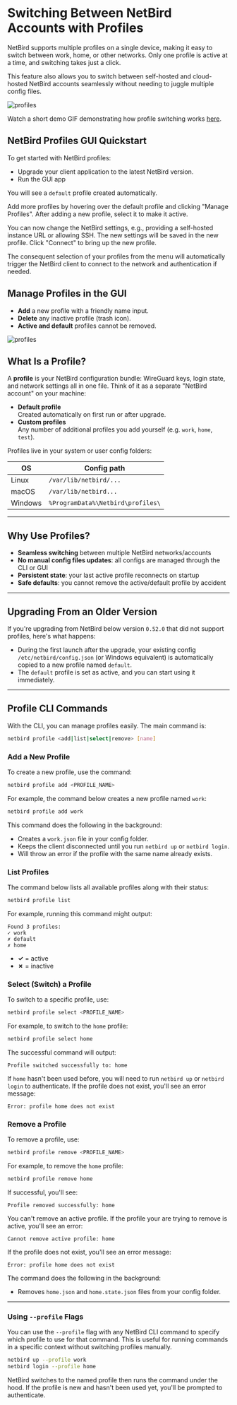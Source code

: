 # Switching Between NetBird Accounts with Profiles

NetBird supports multiple profiles on a single device, making it easy to switch between work, home, or other networks.
Only one profile is active at a time, and switching takes just a click.

This feature also allows you to switch between self-hosted and cloud-hosted NetBird accounts seamlessly without needing
to juggle multiple config files.

<p>
    <img src="/docs-static/img/how-to-guides/profiles/profiles.png" alt="profiles" className="imagewrapper"/>
</p>

Watch a short demo GIF demonstrating how profile switching works [here](/docs-static/img/how-to-guides/profiles/profiles.gif).

## NetBird Profiles GUI Quickstart

To get started with NetBird profiles:

- Upgrade your client application to the latest NetBird version.
- Run the GUI app

You will see a `default` profile created automatically.

Add more profiles by hovering over the default profile and clicking "Manage Profiles".
After adding a new profile, select it to make it active.

You can now change the NetBird settings, e.g., providing a self-hosted
instance URL or allowing SSH. The new settings will be saved in the new profile. Click "Connect" to bring up the new profile.

The consequent selection of your profiles from the menu will automatically trigger the NetBird client to connect to the network and authentication
if needed.

## Manage Profiles in the GUI

* **Add** a new profile with a friendly name input.
* **Delete** any inactive profile (trash icon).
* **Active and default** profiles cannot be removed.

<p>
    <img src="/docs-static/img/how-to-guides/profiles/manage-profiles.png" alt="profiles" className="imagewrapper"/>
</p>

## What Is a Profile?

A **profile** is your NetBird configuration bundle: WireGuard keys, login state, and network settings all in one file.
Think of it as a separate "NetBird account" on your machine:

- **Default profile**  
  Created automatically on first run or after upgrade.  
- **Custom profiles**  
  Any number of additional profiles you add yourself (e.g. `work`, `home`, `test`).

Profiles live in your system or user config folders:

| OS     | Config path                  | 
| ------ | --------------------------------- |
| Linux  | `/var/lib/netbird/...`   | 
| macOS  | `/var/lib/netbird...`| 
| Windows| `%ProgramData%\Netbird\profiles\` |

---

## Why Use Profiles?

- **Seamless switching** between multiple NetBird networks/accounts  
- **No manual config files updates**: all configs are managed through the CLI or GUI
- **Persistent state**: your last active profile reconnects on startup
- **Safe defaults**: you cannot remove the active/default profile by accident

---

## Upgrading From an Older Version

If you're upgrading from NetBird below version `0.52.0` that did not support profiles, here's what happens:

* During the first launch after the upgrade, your existing config `/etc/netbird/config.json` (or Windows equivalent) is automatically
copied to a new profile named  `default`.
* The `default` profile is set as active, and you can start using it immediately.

---

## Profile CLI Commands

With the CLI, you can manage profiles easily. The main command is:

```bash
netbird profile <add|list|select|remove> [name]
````

### Add a New Profile

To create a new profile, use the command:

```bash
netbird profile add <PROFILE_NAME>
```

For example, the command below creates a new profile named `work`:

```bash
netbird profile add work
```

This command does the following in the background:

* Creates a `work.json` file in your config folder.
* Keeps the client disconnected until you run `netbird up` or `netbird login`.
* Will throw an error if the profile with the same name already exists.

### List Profiles

The command below lists all available profiles along with their status:

```bash
netbird profile list
```

For example, running this command might output:

```text
Found 3 profiles:
✓ work
✗ default
✗ home
```

* **✓** = active
* **✗** = inactive

### Select (Switch) a Profile

To switch to a specific profile, use:

```bash
netbird profile select <PROFILE_NAME>
```

For example, to switch to the `home` profile:

```bash
netbird profile select home
```

The successful command will output:

```text
Profile switched successfully to: home
```

If `home` hasn't been used before, you will need to run `netbird up` or `netbird login` to authenticate.
If the profile does not exist, you'll see an error message:

```text
Error: profile home does not exist
```

### Remove a Profile

To remove a profile, use:

```bash
netbird profile remove <PROFILE_NAME>
```

For example, to remove the `home` profile:

```bash
netbird profile remove home
```

If successful, you'll see:

```text
Profile removed successfully: home
```

You can't remove an active profile. If the profile your are trying to remove is active, you'll see an error:

```text
Cannot remove active profile: home
```

If the profile does not exist, you'll see an error message:

```text
Error: profile home does not exist
```

The command does the following in the background:

* Removes `home.json` and `home.state.json` files from your config folder.

---

### Using `--profile` Flags

You can use the `--profile` flag with any NetBird CLI command to specify which profile to use for that command.
This is useful for running commands in a specific context without switching profiles manually.

```bash
netbird up --profile work
netbird login --profile home
```

NetBird switches to the named profile then runs the command under the hood. If the profile is new and hasn't been used yet,
you'll be prompted to authenticate.
